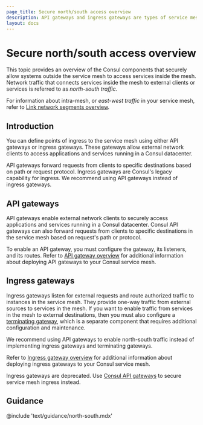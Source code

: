 ```yaml
---
page_title: Secure north/south access overview
description: API gateways and ingress gateways are types of service mesh proxies that you can use to securely allow systems outside the Consul service mesh to access services in the mesh. Learn how API and ingress gateways can help you enable access to services registered by Consul.
layout: docs
---
```


# Secure north/south access overview

This topic provides an overview of the Consul components that securely allow systems outside the service mesh to access services inside the mesh. Network traffic that connects services inside the mesh to external clients or services is referred to as _north-south traffic_.

For information about intra-mesh, or _east-west traffic_ in your service mesh, refer to [Link network segments overview](/consul/docs/link).

## Introduction

You can define points of ingress to the service mesh using either API gateways or ingress gateways. These gateways allow external network clients to access applications and services running in a Consul datacenter.

API gateways forward requests from clients to specific destinations based on path or request protocol. Ingress gateways are Consul's legacy capability for ingress. We recommend using API gateways instead of ingress gateways.

## API gateways

API gateways enable external network clients to securely access applications and services running in a Consul datacenter. Consul API gateways can also forward requests from clients to specific destinations in the service mesh based on request's path or protocol.

To enable an API gateway, you must configure the gateway, its listeners, and its routes. Refer to [API gateway overview](/consul/docs/north-south/api-gateway) for additional information about deploying API gateways to your Consul service mesh.

## Ingress gateways

Ingress gateways listen for external requests and route authorized traffic to instances in the service mesh. They provide one-way traffic from external sources to services in the mesh. If you want to enable traffic from services in the mesh to external destinations, then you must also configure a [terminating gateway](/consul/docs/register/external/terminating-gateway), which is a separate component that requires additional configuration and maintenance.

We recommend using API gateways to enable north-south traffic instead of implementing ingress gateways and terminating gateways.

Refer to [Ingress gateway overview](/consul/docs/north-south/ingress-gateway) for additional information about deploying ingress gateways to your Consul service mesh.

<Note>

Ingress gateways are deprecated. Use [Consul API gateways](/north-south/api-gateway) to secure service mesh ingress instead.

</Note>

## Guidance

@include 'text/guidance/north-south.mdx'